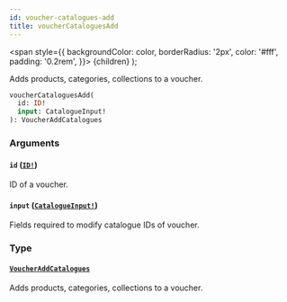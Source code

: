 ```yaml
---
id: voucher-catalogues-add
title: voucherCataloguesAdd
---
```


<span
style={{
      backgroundColor: color,
      borderRadius: '2px',
      color: '#fff',
      padding: '0.2rem',
    }}>
{children}
</span>
);

Adds products, categories, collections to a voucher.

```graphql
voucherCataloguesAdd(
  id: ID!
  input: CatalogueInput!
): VoucherAddCatalogues

```

### Arguments

#### `id` ([`ID!`](/api-reference/scalars/id.mdx))

ID of a voucher.

#### `input` ([`CatalogueInput!`](/api-reference/inputs/catalogue-input.mdx))

Fields required to modify catalogue IDs of voucher.

### Type

#### [`VoucherAddCatalogues`](/api-reference/objects/voucher-add-catalogues.mdx)

Adds products, categories, collections to a voucher.
